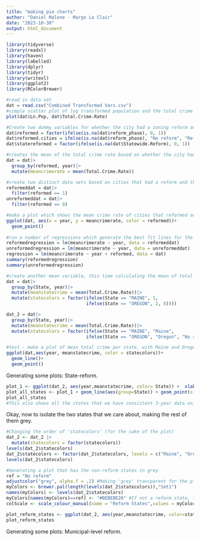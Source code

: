 ```yaml
---
title: "making pie charts"
author: "Daniel Malone - Margo La Clair"
date: "2023-10-30"
output: html_document
---
```

```r
library(tidyverse)
library(readxl)
library(haven)
library(labelled)
library(dplyr)
library(tidyr)
library(writexl)
library(ggplot2)
library(RColorBrewer)
```


```r
#read in data set
dat = read.csv("Combined Transformed Vars.csv")
#simple scatter plot of log transformed population and the total crime rate
plot(dat$Ln.Pop, dat$Total.Crime.Rate)

#Create two dummy variables for whether the city had a zoning reform and whether the state had a zoning reform, respectively
dat$reformed = factor(ifelse(is.na(dat$reform_phase), 0, 1))
dat$reformed.cities = ifelse(is.na(dat$reform_phase), "No reform", "Reform")
dat$statereformed = factor(ifelse(is.na(dat$Statewide.Reform), 0, 1))

#creates the mean of the total crime rate based on whether the city had a zoning reform or not, and the year
dat = dat|>
  group_by(reformed, year)|>
  mutate(meancrimerate = mean(Total.Crime.Rate))

#create two distinct data sets based on cities that had a reform and those that did not
reformeddat = dat|>
  filter(reformed == 1)
unreformeddat = dat|>
  filter(reformed == 0)

#make a plot which shows the mean crime rate of cities that reformed and cities that did not reform over time
ggplot(dat, aes(x = year, y = meancrimerate, color = reformed))+
  geom_point()
 
#run a number of regressions which generate the best fit lines for the above graph and show their values
reformedregression = lm(meancrimerate ~ year, data = reformeddat)
unreformedregression = lm(meancrimerate ~ year, data = unreformeddat)
regression = lm(meancrimerate ~ year + reformed, data = dat)
summary(reformedregression)
summary(unreformedregression)

#create another mean variable, this time calculating the mean of total crime rate for each state, and then creating two separate dummy variables for the two states (still present in the dataset) which had zoning reforms in 2021
dat = dat|>
  group_by(State, year)|>
  mutate(meanstatecrime = mean(Total.Crime.Rate))|>
  mutate(statecolors = factor(ifelse(State == "MAINE", 1,
                              ifelse(State == "OREGON", 2, 0))))

dat_2 = dat|>  
  group_by(State, year)|>
  mutate(meanstatecrime = mean(Total.Crime.Rate))|>
  mutate(statecolors = factor(ifelse(State == "MAINE", "Maine",
                              ifelse(State == "OREGON", "Oregon", "No reform")))) #For ease of plot readability 

#test - make a plot of mean total crime per state, with Maine and Oregon displayed using unique colors relative to the other states, with a line connecting them.
ggplot(dat,aes(year, meanstatecrime, color = statecolors))+
  geom_line()+
  geom_point()
```

Generating some plots: State-reform. 

```r
plot_1 <- ggplot(dat_2, aes(year,meanstatecrime, color= State)) +  xlab("Year") + ylab("Mean Offenses") + ggtitle("Mean Offenses per State") + scale_x_continuous(breaks = 0:2100) #Just to look at the general state trends for mean state crime
plot_all_states <- plot_1 + geom_line(aes(group=State)) + geom_point(size=1)
plot_all_states
#This also shows all the states that we have consistent 3-year data on. 
```

Okay, now to isolate the two states that we care about, making the rest of them grey.

```r
#Changing the order of 'statecolors' (for the sake of the plot)
dat_2 <- dat_2 |>
  mutate(statecolors = factor(statecolors))
levels(dat_2$statecolors)
dat_2$statecolors <- factor(dat_2$statecolors, levels = c("Maine", "Oregon", "No reform"))
levels(dat_2$statecolors)

#Generating a plot that has the non-reform states in grey
ref = "No reform"
adjustcolor("grey", alpha.f = .2) #Making 'grey' transparent for the plot
myColors <- brewer.pal(length(levels(dat_2$statecolors)),"Set1")
names(myColors) <- levels(dat_2$statecolors)
myColors[names(myColors)==ref] <- "#BEBEBE26" #If not a reform state, then assign grey color
colScale <- scale_colour_manual(name = "Reform States",values = myColors)

plot_reform_states <- ggplot(dat_2, aes(year,meanstatecrime, color=statecolors)) + scale_colour_manual(name = "Reform States",values = myColors) + geom_line(aes(group=State)) + geom_point(aes(group=State),size=2) +  xlab("Year") + ylab("Mean Offenses") + ggtitle("Mean Offenses - Zoning Reform States") + scale_x_continuous(breaks = 0:2100)
plot_reform_states
```

Generating some plots: Municipal-level reform. 



